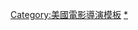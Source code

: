 {{navbox
|name = 蒂姆·希尔
|title = {{le|提姆·希爾 (導演)|Tim Hill (director)|提姆·希爾}}
|state = {{{state|autocollapse}}}
|listclass = hlist

|group1 = 編導電影
|list1 =
* 《{{le|太空布偶歷險記|Muppets from Space}}》（1999年）
* 《[[烏龍大反擊]]》（2001）
* 《[[加菲猫：双猫记]]》（2006）
* 《[[鼠來寶]]》（2007）
* 《[[開運兔]]》（2011）
* 《{{le|不爽猫最糟糕的圣诞节|Grumpy Cat's Worst Christmas Ever}}》（2014）
* 《[[海綿寶寶：奔跑吧]]》（2020）
* 《[[阿公當家]]》（2020）

|group2 = 僅編劇
|list2 =
* 《[[海綿寶寶電影版]]》（2004）
* 《{{le|迈克尔·杰克逊的万圣节|Michael Jackson's Halloween}}》（2017；電視特輯）

|group3 = 電視劇主創
|list3 =
* 《[[海綿寶寶]]》（1999-）
* 《{{le|頑皮鯊肯尼|Kenny the Shark}}》（2003-2006）

}}<noinclude>
{{collapsible option}}
{{DEFAULTSORT:Hill, Tim}}
[[Category:美國電影導演模板]]
[[Category:提姆·希爾電影|*]]
</noinclude>